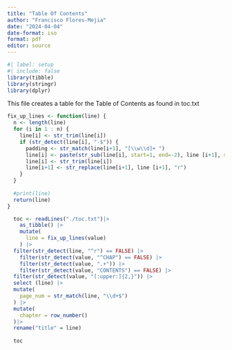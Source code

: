 ```yaml
---
title: "Table Of Contents"
author: "Francisco Flores-Mejia"
date: "2024-04-04"
date-format: iso
format: pdf
editor: source
---
```


```r
#| label: setup
#| include: false
library(tibble)
library(stringr)
library(dplyr)
```

This file creates a table for the Table of Contents as found in toc.txt  
```r
fix_up_lines <- function(line) {
  n <- length(line)
  for (i in 1 : n) {
    line[i] <- str_trim(line[i])
    if (str_detect(line[i], "-$")) {
      padding <- str_match(line[i+1], "[\\w\\d]+ ")
      line[i] <- paste(str_sub(line[i], start=1, end=-2), line [i+1], sep="")
      line[i] <- str_trim(line[i])
      line[i+1] <- str_replace(line[i+1], line [i+1], "r")
    }
  }
  
  #print(line)
  return(line)
}

```

```r
  toc <- readLines("./toc.txt")|>
    as_tibble() |>
    mutate(
      line = fix_up_lines(value)
    ) |>
  filter(str_detect(line, "^r") == FALSE) |>
    filter(str_detect(value, "^CHAP") == FALSE) |>
    filter(str_detect(value, ".+")) |>
    filter(str_detect(value, "CONTENTS") == FALSE) |>
  filter(str_detect(value, "[:upper:]{2,}")) |>
  select (line) |>
  mutate(
    page_num = str_match(line, "\\d+$")
  ) |>
  mutate(
    chapter = row_number()
  )|>
  rename("title" = line) 
  
  toc
    
  


```